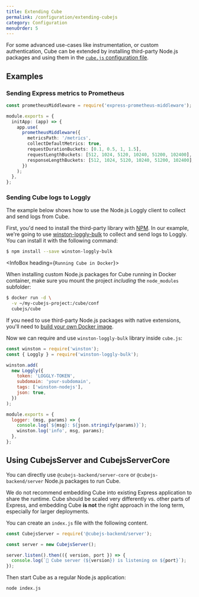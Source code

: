 ```yaml
---
title: Extending Cube
permalink: /configuration/extending-cubejs
category: Configuration
menuOrder: 5
---
```


For some advanced use-cases like instrumentation, or custom authentication, Cube
can be extended by installing third-party Node.js packages and using them in the
[`cube.js` configuration file][ref-config].

## Examples

### Sending Express metrics to Prometheus

```typescript
const prometheusMiddleware = require('express-prometheus-middleware');

module.exports = {
  initApp: (app) => {
    app.use(
      prometheusMiddleware({
        metricsPath: '/metrics',
        collectDefaultMetrics: true,
        requestDurationBuckets: [0.1, 0.5, 1, 1.5],
        requestLengthBuckets: [512, 1024, 5120, 10240, 51200, 102400],
        responseLengthBuckets: [512, 1024, 5120, 10240, 51200, 102400],
      })
    );
  },
};
```

### Sending Cube logs to Loggly

The example below shows how to use the Node.js Loggly client to collect and send
logs from Cube.

First, you'd need to install the third-party library with [NPM][link-npm]. In
our example, we're going to use [winston-loggly-bulk][link-loggly-client] to
collect and send logs to Loggly. You can install it with the following command:

```bash
$ npm install --save winston-loggly-bulk
```

<InfoBox heading={`Running Cube in Docker`}>

When installing custom Node.js packages for Cube running in Docker container,
make sure you mount the project _including_ the `node_modules` subfolder:

```bash
$ docker run -d \
  -v ~/my-cubejs-project:/cube/conf
  cubejs/cube
```

If you need to use third-party Node.js packages with native extensions, you'll
need to [build your own Docker image][ref-deployment-docker-extend].

</InfoBox>

Now we can require and use `winston-loggly-bulk` library inside `cube.js`:

```javascript
const winston = require('winston');
const { Loggly } = require('winston-loggly-bulk');

winston.add(
  new Loggly({
    token: 'LOGGLY-TOKEN',
    subdomain: 'your-subdomain',
    tags: ['winston-nodejs'],
    json: true,
  })
);

module.exports = {
  logger: (msg, params) => {
    console.log(`${msg}: ${json.stringify(params)}`);
    winston.log('info', msg, params);
  },
};
```

## Using CubejsServer and CubejsServerCore

You can directly use `@cubejs-backend/server-core` or `@cubejs-backend/server`
Node.js packages to run Cube.

<WarningBox>

We do not recommend embedding Cube into existing Express application to share
the runtime. Cube should be scaled very differently vs. other parts of Express,
and embedding Cube **is not** the right approach in the long term, especially
for larger deployments.

</WarningBox>

You can create an `index.js` file with the following content.

```javascript
const CubejsServer = require('@cubejs-backend/server');

const server = new CubejsServer();

server.listen().then(({ version, port }) => {
  console.log(`🚀 Cube server (${version}) is listening on ${port}`);
});
```

Then start Cube as a regular Node.js application:

```bash
node index.js
```

[link-npm]: https://www.npmjs.com/
[link-loggly-client]: https://github.com/loggly/winston-loggly-bulk
[ref-config]: /config
[ref-deployment-docker-extend]:
  /deployment/platforms/docker#extend-the-docker-image
